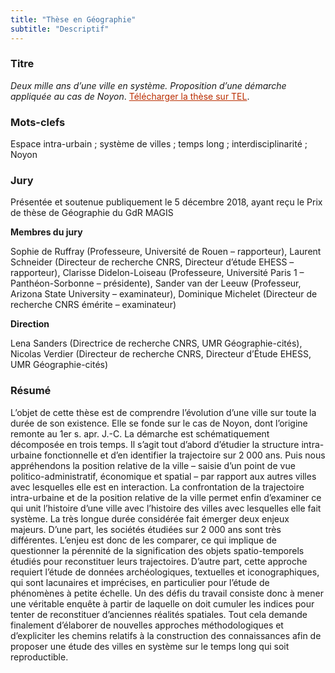 ```yaml
---
title: "Thèse en Géographie"
subtitle: "Descriptif"
---
```


### Titre

_Deux mille ans d’une ville en système. Proposition d’une démarche appliquée au cas de Noyon_. <a href="https://theses.hal.science/tel-02367262" style="color:#BA2E00;"> Télécharger la thèse sur TEL</a>.

### Mots-clefs
Espace intra-urbain ; système de villes ; temps long ; interdisciplinarité ; Noyon

### Jury
Présentée et soutenue publiquement le 5 décembre 2018, ayant reçu le Prix de thèse de Géographie du GdR MAGIS

**Membres du jury**

Sophie de Ruffray (Professeure, Université de Rouen – rapporteur), Laurent Schneider (Directeur de recherche CNRS, Directeur d’étude EHESS – rapporteur), Clarisse Didelon-Loiseau (Professeure, Université Paris 1 – Panthéon-Sorbonne – présidente), Sander van der Leeuw (Professeur, Arizona State University – examinateur), Dominique Michelet (Directeur de recherche CNRS émérite – examinateur)

**Direction**

Lena Sanders (Directrice de recherche CNRS, UMR Géographie-cités), Nicolas Verdier (Directeur de recherche CNRS, Directeur d’Étude EHESS, UMR Géographie-cités)

### Résumé
L’objet de cette thèse est de comprendre l’évolution d’une ville sur toute la durée de son existence. Elle se fonde sur le cas de Noyon, dont l’origine remonte au 1er s. apr. J.-C. La démarche est schématiquement décomposée en trois temps. Il s’agit tout d’abord d’étudier la structure intra-urbaine fonctionnelle et d’en identifier la trajectoire sur 2 000 ans. Puis nous appréhendons la position relative de la ville – saisie d’un point de vue politico-administratif, économique et spatial – par rapport aux autres villes avec lesquelles elle est en interaction. La confrontation de la trajectoire intra-urbaine et de la position relative de la ville permet enfin d’examiner ce qui unit l’histoire d’une ville avec l’histoire des villes avec lesquelles elle fait système. La très longue durée considérée fait émerger deux enjeux majeurs. D’une part, les sociétés étudiées sur 2 000 ans sont très différentes. L’enjeu est donc de les comparer, ce qui implique de questionner la pérennité de la signification des objets spatio-temporels étudiés pour reconstituer leurs trajectoires. D’autre part, cette approche requiert l’étude de données archéologiques, textuelles et iconographiques, qui sont lacunaires et imprécises, en particulier pour l’étude de phénomènes à petite échelle. Un des défis du travail consiste donc à mener une véritable enquête à partir de laquelle on doit cumuler les indices pour tenter de reconstituer d’anciennes réalités spatiales. Tout cela demande finalement d’élaborer de nouvelles approches méthodologiques et d’expliciter les chemins relatifs à la construction des connaissances afin de proposer une étude des villes en système sur le temps long qui soit reproductible.
